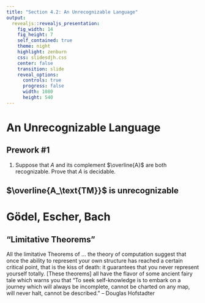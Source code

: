 ```yaml
---
title: "Section 4.2: An Unrecognizable Language"
output: 
  revealjs::revealjs_presentation:
    fig_width: 14 
    fig_height: 7
    self_contained: true
    theme: night
    highlight: zenburn
    css: slidesdjh.css
    center: false
    transition: slide
    reveal_options:
      controls: true
      progress: false
      width: 1080
      height: 540
---
```


# An Unrecognizable Language

## Prework #1

1. Suppose that $A$ and its complement $\overline{A}$ are both recognizable. Prove that $A$ is decidable. 

## $\overline{A_\text{TM}}$ is unrecognizable

# Gödel, Escher, Bach

## {data-background="https://i.pinimg.com/originals/88/0e/1f/880e1f7c71ecf950de5dde824a900270.jpg" data-background-size="contain"}

## "Limitative Theorems"

All the limitative Theorems of ... the theory of computation suggest that once the ability to represent your own structure has reached a certain critical point, that is the kiss of death: it guarantees that you never represent yourself totally. [These theorems] all have the flavor of some ancient fairy tale which warns you that "To seek self-knowledge is to embark on a journey which will always be incomplete, cannot be charted on any map, will never halt, cannot be described." -- Douglas Hofstadter
 

